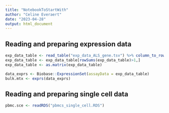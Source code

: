 ```yaml
---
title: "NotebookToStartWith"
author: "Celine Everaert"
date: "2023-04-28"
output: html_document
---
```


## Reading and preparing expression data

```r
exp_data_table <- read_table("exp_data_ALS_gene.tsv") %>% column_to_rownames("hgnc_symbol")
exp_data_table <- exp_data_table[rowSums(exp_data_table)>1,]
exp_data_table <- as.matrix(exp_data_table)

data_exprs <- Biobase::ExpressionSet(assayData = exp_data_table)
bulk.mtx <- exprs(data_exprs)
```

## Reading and preparing single cell data
```r
pbmc.sce <- readRDS("pbmcs_single_cell.RDS")
```

